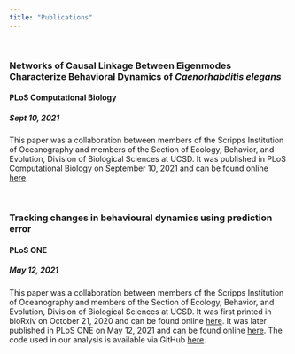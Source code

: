 ```yaml
---
title: "Publications"
---
```


\  

### Networks of Causal Linkage Between Eigenmodes Characterize Behavioral Dynamics of *Caenorhabditis elegans*
#### PLoS Computational Biology
##### Sept 10, 2021
This paper was a collaboration between members of the Scripps Institution of Oceanography and members of the Section of Ecology, Behavior, and Evolution, Division of Biological Sciences at UCSD. It was published in PLoS Computational Biology on September 10, 2021 and can be found online [here](https://doi.org/10.1371/journal.pcbi.1009329).

\  

### Tracking changes in behavioural dynamics using prediction error
#### PLoS ONE
##### May 12, 2021
This paper was a collaboration between members of the Scripps Institution of Oceanography and members of the Section of Ecology, Behavior, and Evolution, Division of Biological Sciences at UCSD. It was first printed in bioRxiv on October 21, 2020 and can be found online [here](https://doi.org/10.1101/2020.10.19.346080). It was later published in PLoS ONE on May 12, 2021 and can be found online [here](https://doi.org/10.1371/journal.pone.0251053). The code used in our analysis is available via GitHub [here](https://rachelgoodridge.github.io/c_elegans_pred_error/).
